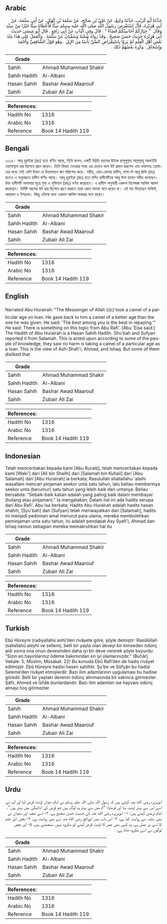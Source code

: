 ## Arabic


<div dir="rtl" lang="ar" style={{fontSize:'larger',backgroundColor:'#f8f9fa',padding:20}}>
حَدَّثَنَا أَبُو كُرَيْبٍ، حَدَّثَنَا وَكِيعٌ، عَنْ عَلِيِّ بْنِ صَالِحٍ، عَنْ سَلَمَةَ بْنِ كُهَيْلٍ، عَنْ أَبِي سَلَمَةَ، عَنْ أَبِي هُرَيْرَةَ، قَالَ اسْتَقْرَضَ رَسُولُ اللَّهِ صلى الله عليه وسلم سِنًّا فَأَعْطَاهُ سِنًّا خَيْرًا مِنْ سِنِّهِ وَقَالَ ‏ "‏ خِيَارُكُمْ أَحَاسِنُكُمْ قَضَاءً ‏"‏ ‏.‏ قَالَ وَفِي الْبَابِ عَنْ أَبِي رَافِعٍ ‏.‏ قَالَ أَبُو عِيسَى حَدِيثُ أَبِي هُرَيْرَةَ حَدِيثٌ حَسَنٌ صَحِيحٌ ‏.‏ وَقَدْ رَوَاهُ شُعْبَةُ وَسُفْيَانُ عَنْ سَلَمَةَ ‏.‏ وَالْعَمَلُ عَلَى هَذَا عِنْدَ بَعْضِ أَهْلِ الْعِلْمِ لَمْ يَرَوْا بِاسْتِقْرَاضِ السِّنِّ بَأْسًا مِنَ الإِبِلِ ‏.‏ وَهُوَ قَوْلُ الشَّافِعِيِّ وَأَحْمَدَ وَإِسْحَاقَ ‏.‏ وَكَرِهَ بَعْضُهُمْ ذَلِكَ ‏.‏
</div>
<div style={{backgroundColor:'#f8f9fa',padding:20, marginBottom: 10}}><table> <thead> <tr> <th>Grade</th> <th></th> </tr> </thead> <tbody> <tr><td>Sahih</td><td>Ahmad Muhammad Shakir</td></tr><tr><td>Sahih Hadith</td><td>Al-Albani</td></tr><tr><td>Hasan Sahih</td><td>Bashar Awad Maarouf</td></tr><tr><td>Sahih</td><td>Zubair Ali Zai</td></tr></tbody></table><table> <thead> <tr> <th>References:</th> <th></th> </tr> </thead> <tbody><tr><td>Hadith No</td><td>1316</td></tr><tr><td>Arabic No</td><td>1316</td></tr><tr><td>Reference</td><td>Book 14 Hadith 119</td></tr></tbody></table></div>

## Bengali


<div dir="ltr" lang="bn" style={{fontSize:'larger',backgroundColor:'#f8f9fa',padding:20}}>
১৩১৬। আবূ হুরাইরা (রাঃ) হতে বর্ণিত আছে, তিনি বলেন, একটি উঠতি বয়সের উটকে রাসূলুল্লাহ সাল্লাল্লাহু আলাইহি ওয়াসাল্লাম ধার হিসেবে গ্রহণ করেন। তিনি ফিরত দেওয়ার সময় এর চেয়েও ভাল উট প্ৰদান করলেন এবং বললেনঃ তোমাদের মধ্যে সেই বেশি উত্তম যে উত্তমভাবে ঋণ পরিশোধ করে। সহীহ, বেচা-কেনার হাদীস, নাসা-ঈ আবূ রাফি (রাঃ) হতেও এ অনুচ্ছেদে হাদীস বর্ণিত আছে। আবূ হুরাইরা (রাঃ) হতে বর্ণিত হাদীসটিকে আবূ ঈসা হাসান সহীহ বলেছেন। উক্ত হাদীসটি সালামার সূত্রে শুবা ও সুফিয়ান (রহঃ) বর্ণনা করেছেন। এ হাদীস অনুযায়ী একদল বিশেষজ্ঞ আলিম আমল করেছেন। নির্দিষ্ট বয়সের উট ধার হিসেবে গ্রহণ করাতে তারা কোন সমস্যা মনে করেন না। এই মত দিয়েছেন শাফিঈ, আহমাদ ও ইসহাক। কিন্তু এটাকে অন্য একদল আলিম মাকরূহ মনে করেন।
</div>
<div style={{backgroundColor:'#f8f9fa',padding:20, marginBottom: 10}}><table> <thead> <tr> <th>Grade</th> <th></th> </tr> </thead> <tbody> <tr><td>Sahih</td><td>Ahmad Muhammad Shakir</td></tr><tr><td>Sahih Hadith</td><td>Al-Albani</td></tr><tr><td>Hasan Sahih</td><td>Bashar Awad Maarouf</td></tr><tr><td>Sahih</td><td>Zubair Ali Zai</td></tr></tbody></table><table> <thead> <tr> <th>References:</th> <th></th> </tr> </thead> <tbody><tr><td>Hadith No</td><td>1316</td></tr><tr><td>Arabic No</td><td>1316</td></tr><tr><td>Reference</td><td>Book 14 Hadith 119</td></tr></tbody></table></div>

## English


<div dir="ltr" lang="en" style={{fontSize:'larger',backgroundColor:'#f8f9fa',padding:20}}>
Narrated Abu Hurairah: "The Messenger of Allah (ﷺ) took a camel of a particular age on loan. He gave back to him a camel of a better age than the one he was given. He said: 'The best among you is the best in repaying.'" He said: There is something on this topic from Abu Rafi'. [Abu 'Eisa said:] The Hadith of Abu Hurairah is a Hasan Sahih Hadith. Shu'bah and Sufyan reported it from Salamah. This is acted upon according to some of the people of knowledge, they saw no harm is taking a camel of a particular age as a loan. This is the view of Ash-Shafi'i, Ahmad, and Ishaq. But some of them disliked that
</div>
<div style={{backgroundColor:'#f8f9fa',padding:20, marginBottom: 10}}><table> <thead> <tr> <th>Grade</th> <th></th> </tr> </thead> <tbody> <tr><td>Sahih</td><td>Ahmad Muhammad Shakir</td></tr><tr><td>Sahih Hadith</td><td>Al-Albani</td></tr><tr><td>Hasan Sahih</td><td>Bashar Awad Maarouf</td></tr><tr><td>Sahih</td><td>Zubair Ali Zai</td></tr></tbody></table><table> <thead> <tr> <th>References:</th> <th></th> </tr> </thead> <tbody><tr><td>Hadith No</td><td>1316</td></tr><tr><td>Arabic No</td><td>1316</td></tr><tr><td>Reference</td><td>Book 14 Hadith 119</td></tr></tbody></table></div>

## Indonesian


<div dir="ltr" lang="id" style={{fontSize:'larger',backgroundColor:'#f8f9fa',padding:20}}>
Telah menceritakan kepada kami [Abu Kuraib], telah menceritakan kepada kami [Waki'] dari [Ali bin Shalih] dari [Salamah bin Kuhail] dari [Abu Salamah] dari [Abu Hurairah] ia berkata; Rasulullah shallallahu 'alaihi wasallam mencari pinjaman seekor unta satu tahun, lalu beliau memberinya seekor unta (berumur) satu tahun yang lebih baik dari untanya. Beliau bersabda: "Sebaik-baik kalian adalah yang paling baik dalam membayar (hutang atau pinjaman)." Ia mengatakan; Dalam hal ini ada hadits serupa dari Abu Rafi'. Abu Isa berkata; Hadits Abu Hurairah adalah hadits hasan shahih, [Syu'bah] dan [Sufyan] telah meriwayatkan dari [Salamah], hadits ini menjadi pedoman amal menurut para ulama, mereka membolehkan peminjaman unta satu tahun, ini adalah pendapat Asy Syafi'i, Ahmad dan Ishaq namun sebagian mereka memakruhkan hal itu
</div>
<div style={{backgroundColor:'#f8f9fa',padding:20, marginBottom: 10}}><table> <thead> <tr> <th>Grade</th> <th></th> </tr> </thead> <tbody> <tr><td>Sahih</td><td>Ahmad Muhammad Shakir</td></tr><tr><td>Sahih Hadith</td><td>Al-Albani</td></tr><tr><td>Hasan Sahih</td><td>Bashar Awad Maarouf</td></tr><tr><td>Sahih</td><td>Zubair Ali Zai</td></tr></tbody></table><table> <thead> <tr> <th>References:</th> <th></th> </tr> </thead> <tbody><tr><td>Hadith No</td><td>1316</td></tr><tr><td>Arabic No</td><td>1316</td></tr><tr><td>Reference</td><td>Book 14 Hadith 119</td></tr></tbody></table></div>

## Turkish


<div dir="ltr" lang="tr" style={{fontSize:'larger',backgroundColor:'#f8f9fa',padding:20}}>
Ebû Hüreyre (radıyallahü anh)’den rivâyete göre, şöyle demiştir: Rasûlüllah (sallallahü aleyhi ve sellem), belli bir yaşta olan deveyi bir kimseden ödünç aldı sonra ona onun devesinden daha iyi bir deve vererek şöyle buyurdu: “Sizin en hayırlılarınız ödeme bakımından en iyi olanlarınızdır.” (Buhârî, Vekale: 5; Müslim, Müsakat: 22) Bu konuda Ebû Rafi’den de hadis rivâyet edilmiştir. Ebû Hüreyre hadisi hasen sahihtir. Şu’be ve Sûfyân bu hadisi Seleme’den rivâyet etmişlerdir. Bazı ilim adamlarının uygulaması bu hadise göredir. Belli bir yaştaki devenin ödünç alınmasında bir sakınca görmezler. Şâfii, Ahmed ve İshâk bunlardandır. Bazı ilim adamları ise hayvanı ödünç almayı hoş görmezler
</div>
<div style={{backgroundColor:'#f8f9fa',padding:20, marginBottom: 10}}><table> <thead> <tr> <th>Grade</th> <th></th> </tr> </thead> <tbody> <tr><td>Sahih</td><td>Ahmad Muhammad Shakir</td></tr><tr><td>Sahih Hadith</td><td>Al-Albani</td></tr><tr><td>Hasan Sahih</td><td>Bashar Awad Maarouf</td></tr><tr><td>Sahih</td><td>Zubair Ali Zai</td></tr></tbody></table><table> <thead> <tr> <th>References:</th> <th></th> </tr> </thead> <tbody><tr><td>Hadith No</td><td>1316</td></tr><tr><td>Arabic No</td><td>1316</td></tr><tr><td>Reference</td><td>Book 14 Hadith 119</td></tr></tbody></table></div>

## Urdu


<div dir="rtl" lang="ur" style={{fontSize:'larger',backgroundColor:'#f8f9fa',padding:20}}>
ابوہریرہ رضی الله عنہ کہتے ہیں کہ رسول اللہ صلی اللہ علیہ وسلم نے ایک جوان اونٹ قرض لیا اور آپ نے اسے اس سے بہتر اونٹ دیا اور فرمایا: ”تم میں سے بہتر وہ لوگ ہیں جو قرض کی ادائیگی میں بہتر ہوں“۔ امام ترمذی کہتے ہیں: ۱- ابوہریرہ رضی الله عنہ کی حدیث حسن صحیح ہے، ۲- اسے شعبہ اور سفیان نے بھی سلمہ سے روایت کیا ہے، ۳- اس باب میں ابورافع رضی الله عنہ سے بھی روایت ہے، ۴- بعض اہل علم کا اسی پر عمل ہے، وہ کسی بھی عمر کا اونٹ قرض لینے کو مکروہ نہیں سمجھتے ہیں، ۵- اور بعض لوگوں نے اسے مکروہ جانا ہے۔
</div>
<div style={{backgroundColor:'#f8f9fa',padding:20, marginBottom: 10}}><table> <thead> <tr> <th>Grade</th> <th></th> </tr> </thead> <tbody> <tr><td>Sahih</td><td>Ahmad Muhammad Shakir</td></tr><tr><td>Sahih Hadith</td><td>Al-Albani</td></tr><tr><td>Hasan Sahih</td><td>Bashar Awad Maarouf</td></tr><tr><td>Sahih</td><td>Zubair Ali Zai</td></tr></tbody></table><table> <thead> <tr> <th>References:</th> <th></th> </tr> </thead> <tbody><tr><td>Hadith No</td><td>1316</td></tr><tr><td>Arabic No</td><td>1316</td></tr><tr><td>Reference</td><td>Book 14 Hadith 119</td></tr></tbody></table></div>